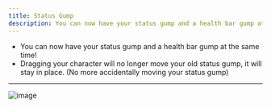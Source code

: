 ```yaml
---
title: Status Gump
description: You can now have your status gump and a health bar gump at the same time Dragging your character will no longer move your old status gump, it will stay in place.
---
```


* You can now have your status gump and a health bar gump at the same time!
* Dragging your character will no longer move your old status gump, it will stay in place. (No more accidentally moving your status gump)

***

![image](https://user-images.githubusercontent.com/3859393/227385061-40d3778f-f9b6-4cea-bd00-5ad945c4cdd9.png)